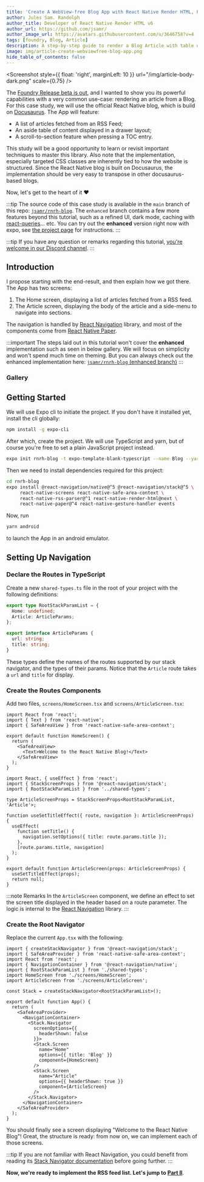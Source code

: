```yaml
---
title: 'Create A WebView-free Blog App with React Native Render HTML, Part I'
author: Jules Sam. Randolph
author_title: Developer of React Native Render HTML v6
author_url: https://github.com/jsamr/
author_image_url: https://avatars.githubusercontent.com/u/3646758?v=4
tags: [foundry, Blog, Article]
description: A step-by-step guide to render a Blog Article with table of content and scroll-to-section feature in React Native.
image: img/article-create-webviewfree-blog-app.png
hide_table_of_contents: false
---
```



<Screenshot
  style={{ float: 'right', marginLeft: 10 }}
  url="/img/article-body-dark.png"
  scale={0.75}
/>

The [Foundry Release beta is out](./2021-06-07-foundry-announcement.mdx), and I wanted to show you its powerful
capabilities with a very common use-case: rendering an article from a Blog. For
this case study, we will use the official React Native blog, which is build on
[Docusaurus](https://docusaurus.io/). The App will feature:

- A list of articles fetched from an RSS Feed;
- An aside table of content displayed in a drawer layout;
- A scroll-to-section feature when pressing a TOC entry.

This study will be a good opportunity to learn or revisit important techniques
to master this library. Also note that the implementation, especially targeted
CSS classes are inherently tied to how the website is structured. Since the
React Native blog is built on Docusaurus, the implementation should be very
easy to transpose in other docusaurus-based blogs.

Now, let's get to the heart of it ❤️

<div style={{ clear: 'right' }} />

<!--truncate-->

:::tip
The source code of this case study is available in the `main` branch of this
repo: [`jsamr/rnrh-blog`](https://github.com/jsamr/rnrh-blog). The `enhanced`
branch contains a few more features beyond this tutorial, such as a refined UI,
dark mode, caching with [react-queries](https://react-query.tanstack.com/)...
etc. You can try out the **enhanced** version right now with expo, see [the
project page](https://expo.io/@jsamr/react-native-blog) for instructions.
:::

:::tip
If you have any question or remarks regarding this tutorial, [you're welcome in our Discord channel](https://discord.gg/dbEMMJM).
:::

## Introduction


I propose starting with the end-result, and then explain how we got there. The App has two screens:

1. The Home screen, displaying a list of articles fetched from a RSS feed.
2. The Article screen, displaying the body of the article and a side-menu to navigate into sections.

The navigation is handled by [React Navigation](https://reactnavigation.org/) library, and most of the
components come from [React Native Paper](https://reactnativepaper.com/).

:::important
The steps laid out in this tutorial won't cover the **enhanced** implementation such as
seen in below gallery. We will focus on simplicity and won't spend much time on
theming. But you can always check out the enhanced implementation here:
[`jsamr/rnrh-blog` (enhanced branch)](https://github.com/jsamr/rnrh-blog/tree/enhanced)
:::

### Gallery

<div style={{display: 'flex', gap: 20, justifyContent: 'center' }}>

<Screenshot url="/img/home-dark.png" scale={0.5} />
<Screenshot url="/img/article-body-dark.png" scale={0.5} />
<Screenshot url="/img/article-side-dark.png" scale={0.5} />

</div>

<div style={{display: 'flex', gap: 20, justifyContent: 'center' }}>

<Screenshot url="/img/home-light.png" scale={0.5} />
<Screenshot url="/img/article-body-light.png" scale={0.5} />
<Screenshot url="/img/article-side-light.png" scale={0.5} />

</div>

<ExpoBlogCard />

## Getting Started

We will use Expo cli to initiate the project. If you don't have it installed yet, install the cli globally:

```bash
npm install -g expo-cli
```

After which, create the project. We will use TypeScript and yarn, but of course
you're free to set a plain JavaScript project instead.

```bash
expo init rnrh-blog -t expo-template-blank-typescript --name Blog --yarn
```

Then we need to install dependencies required for this project:

```bash
cd rnrh-blog
expo install @react-navigation/native@^5 @react-navigation/stack@^5 \
     react-native-screens react-native-safe-area-context \
     react-native-rss-parser@^1 react-native-render-html@next \
     react-native-paper@^4 react-native-gesture-handler events
```

Now, run

```bash
yarn android
```

to launch the App in an android emulator.

## Setting Up Navigation

### Declare the Routes in TypeScript

Create a new `shared-types.ts` file in the root of your project with the following definitions:

```ts title="shared-types.ts"
export type RootStackParamList = {
  Home: undefined;
  Article: ArticleParams;
};

export interface ArticleParams {
  url: string;
  title: string;
}
```

These types define the names of the routes supported by our stack navigator,
and the types of their params. Notice that the `Article` route takes a `url`
and `title` for display.

### Create the Routes Components

Add two files, `screens/HomeScreen.tsx` and `screens/ArticleScreen.tsx`:

```tsx title="screens/HomeScreen.tsx"
import React from 'react';
import { Text } from 'react-native';
import { SafeAreaView } from 'react-native-safe-area-context';

export default function HomeScreen() {
  return (
    <SafeAreaView>
      <Text>Welcome to the React Native Blog!</Text>
    </SafeAreaView>
  );
}
```

```tsx title="screens/ArticleScreen.tsx"
import React, { useEffect } from 'react';
import { StackScreenProps } from '@react-navigation/stack';
import { RootStackParamList } from '../shared-types';

type ArticleScreenProps = StackScreenProps<RootStackParamList, 'Article'>;

function useSetTitleEffect({ route, navigation }: ArticleScreenProps) {
  useEffect(
    function setTitle() {
      navigation.setOptions({ title: route.params.title });
    },
    [route.params.title, navigation]
  );
}

export default function ArticleScreen(props: ArticleScreenProps) {
  useSetTitleEffect(props);
  return null;
}
```

:::note Remarks
In the `ArticleScreen` component, we define an effect to set the screen title
displayed in the header based on a route parameter. The logic is internal
to the [React Navigation](https://reactnavigation.org/) library.
:::

### Create the Root Navigator

Replace the current `App.tsx` with the following:

```tsx title="App.tsx"
import { createStackNavigator } from '@react-navigation/stack';
import { SafeAreaProvider } from 'react-native-safe-area-context';
import React from 'react';
import { NavigationContainer } from '@react-navigation/native';
import { RootStackParamList } from './shared-types';
import HomeScreen from './screens/HomeScreen';
import ArticleScreen from './screens/ArticleScreen';

const Stack = createStackNavigator<RootStackParamList>();

export default function App() {
  return (
    <SafeAreaProvider>
      <NavigationContainer>
        <Stack.Navigator
          screenOptions={{
            headerShown: false
          }}>
          <Stack.Screen
            name="Home"
            options={{ title: 'Blog' }}
            component={HomeScreen}
          />
          <Stack.Screen
            name="Article"
            options={{ headerShown: true }}
            component={ArticleScreen}
          />
        </Stack.Navigator>
      </NavigationContainer>
    </SafeAreaProvider>
  );
}
```

You should finally see a screen displaying "Welcome to the React Native Blog"!
Great, the structure is ready: from now on, we can implement each of those
screens.

:::tip
If you are not familiar with React Navigation, you could benefit from reading
its [Stack Navigator
documentation](https://reactnavigation.org/docs/stack-navigator) before going further.
:::

**Now, we're ready to implement the RSS feed list. Let's jump to [Part II](./2021-06-28-create-blog-app-rnrh-II.mdx)**.
